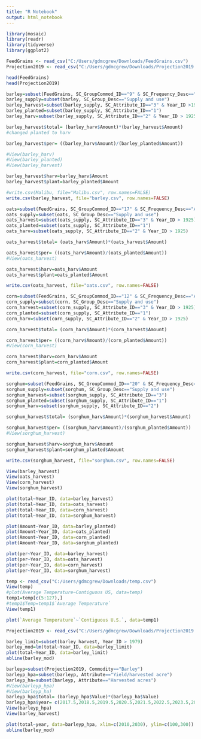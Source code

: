 ```yaml
---
title: "R Notebook"
output: html_notebook
---
```


```r
library(mosaic)
library(readr)
library(tidyverse)
library(ggplot2)

FeedGrains <- read_csv("C:/Users/gdmcgrew/Downloads/FeedGrains.csv")
Projection2019 <- read_csv("C:/Users/gdmcgrew/Downloads/Projection2019.csv")
```

```r
head(FeedGrains)
head(Projection2019)
```
```r
barley=subset(FeedGrains, SC_GroupCommod_ID=="9" & SC_Frequency_Desc=="Annual" & SC_Geography_ID=="1")
barley_supply=subset(barley, SC_Group_Desc=="Supply and use")
barley_harvest=subset(barley_supply, SC_Attribute_ID=="3" & Year_ID >1925)
barley_planted=subset(barley_supply, SC_Attribute_ID=="1")
barley_harv=subset(barley_supply, SC_Attribute_ID=="2" & Year_ID > 1925)

barley_harvest$total= (barley_harv$Amount)*(barley_harvest$Amount)
#changed planted to harv

barley_harvest$per= ((barley_harv$Amount)/(barley_planted$Amount))

#View(barley_harv)
#View(barley_planted)
#View(barley_harvest)

barley_harvest$harv=barley_harv$Amount
barley_harvest$plant=barley_planted$Amount

#write.csv(Malibu, file="Malibu.csv", row.names=FALSE)
write.csv(barley_harvest, file="barley.csv", row.names=FALSE)
```

```r
oats=subset(FeedGrains, SC_GroupCommod_ID=="17" & SC_Frequency_Desc=="Annual" & SC_Geography_ID=="1")
oats_supply=subset(oats, SC_Group_Desc=="Supply and use")
oats_harvest=subset(oats_supply, SC_Attribute_ID=="3" & Year_ID > 1925)
oats_planted=subset(oats_supply, SC_Attribute_ID=="1")
oats_harv=subset(oats_supply, SC_Attribute_ID=="2" & Year_ID > 1925)

oats_harvest$total= (oats_harv$Amount)*(oats_harvest$Amount)

oats_harvest$per= ((oats_harv$Amount)/(oats_planted$Amount))
#View(oats_harvest)

oats_harvest$harv=oats_harv$Amount
oats_harvest$plant=oats_planted$Amount

write.csv(oats_harvest, file="oats.csv", row.names=FALSE)
```

```r
corn=subset(FeedGrains, SC_GroupCommod_ID=="12" & SC_Frequency_Desc=="Annual" & SC_Geography_ID=="1")
corn_supply=subset(corn, SC_Group_Desc=="Supply and use")
corn_harvest=subset(corn_supply, SC_Attribute_ID=="3" & Year_ID > 1925)
corn_planted=subset(corn_supply, SC_Attribute_ID=="1")
corn_harv=subset(corn_supply, SC_Attribute_ID=="2" & Year_ID > 1925)

corn_harvest$total= (corn_harv$Amount)*(corn_harvest$Amount)

corn_harvest$per= ((corn_harv$Amount)/(corn_planted$Amount))
#View(corn_harvest)

corn_harvest$harv=corn_harv$Amount
corn_harvest$plant=corn_planted$Amount

write.csv(corn_harvest, file="corn.csv", row.names=FALSE)
```

```r
sorghum=subset(FeedGrains, SC_GroupCommod_ID=="20" & SC_Frequency_Desc=="Annual" & SC_Geography_ID=="1")
sorghum_supply=subset(sorghum, SC_Group_Desc=="Supply and use")
sorghum_harvest=subset(sorghum_supply, SC_Attribute_ID=="3")
sorghum_planted=subset(sorghum_supply, SC_Attribute_ID=="1")
sorghum_harv=subset(sorghum_supply, SC_Attribute_ID=="2")

sorghum_harvest$total= (sorghum_harv$Amount)*(sorghum_harvest$Amount)

sorghum_harvest$per= ((sorghum_harv$Amount)/(sorghum_planted$Amount))
#View(sorghum_harvest)

sorghum_harvest$harv=sorghum_harv$Amount
sorghum_harvest$plant=sorghum_planted$Amount

write.csv(sorghum_harvest, file="sorghum.csv", row.names=FALSE)
```

```r
View(barley_harvest)
View(oats_harvest)
View(corn_harvest)
View(sorghum_harvest)
```

```r
plot(total~Year_ID, data=barley_harvest)
plot(total~Year_ID, data=oats_harvest)
plot(total~Year_ID, data=corn_harvest)
plot(total~Year_ID, data=sorghum_harvest)
```

```r
plot(Amount~Year_ID, data=barley_planted)
plot(Amount~Year_ID, data=oats_planted)
plot(Amount~Year_ID, data=corn_planted)
plot(Amount~Year_ID, data=sorghum_planted)
```

```r
plot(per~Year_ID, data=barley_harvest)
plot(per~Year_ID, data=oats_harvest)
plot(per~Year_ID, data=corn_harvest)
plot(per~Year_ID, data=sorghum_harvest)
```

```r
temp <- read_csv("C:/Users/gdmcgrew/Downloads/temp.csv")
View(temp)
#plot(Average Temperature~Contiguous US, data=temp)
temp1=temp[c(5:127),]
#temp1$Temp=temp1$`Average Temperature`
View(temp1)

```

```r
plot(`Average Temperature`~`Contiguous U.S.`, data=temp1)
```

```r
Projection2019 <- read_csv("C:/Users/gdmcgrew/Downloads/Projection2019.csv")
```

```r
barley_limit=subset(barley_harvest, Year_ID > 1979)
barley_mod=lm(total~Year_ID, data=barley_limit)
plot(total~Year_ID, data=barley_limit)
abline(barley_mod)
```

```r
barleyp=subset(Projection2019, Commodity=="Barley")
barleyp_hpa=subset(barleyp, Attribute=="Yield/harvested acre")
barleyp_ha=subset(barleyp, Attribute=="Harvested acres")
#View(barleyp_hpa)
#View(barleyp_ha)
barleyp_hpa$total= (barleyp_hpa$Value)*(barleyp_ha$Value)
barleyp_hpa$year= c(2017.5,2018.5,2019.5,2020.5,2021.5,2022.5,2023.5,2024.5,2025.5,2026.5,2027.5,2028.5)
View(barleyp_hpa)
View(barley_harvest)
```

```r
plot(total~year, data=barleyp_hpa, xlim=c(2010,2030), ylim=c(100,300))
abline(barley_mod)
```
